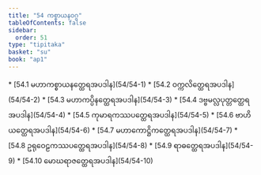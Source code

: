 ```yaml
---
title: "54 ကစ္စာယနဝဂ္ဂ"
tableOfContents: false
sidebar:
  order: 51
type: "tipitaka"
basket: "su"
book: "ap1"
---
```



<DynamicBreadcrumb />



<TableOfContents book="ap1" section="54">
* [54.1 မဟာကစ္စာယနတ္ထေရအပဒါန](54/54-1)
* [54.2 ဝက္ကလိတ္ထေရအပဒါန](54/54-2)
* [54.3 မဟာကပ္ပိနတ္ထေရအပဒါန](54/54-3)
* [54.4 ဒဗ္ဗမလ္လပုတ္တတ္ထေရအပဒါန](54/54-4)
* [54.5 ကုမာရကဿပတ္ထေရအပဒါန](54/54-5)
* [54.6 ဗာဟိယတ္ထေရအပဒါန](54/54-6)
* [54.7 မဟာကောဋ္ဌိကတ္ထေရအပဒါန](54/54-7)
* [54.8 ဥရုဝေဠကဿပတ္ထေရအပဒါန](54/54-8)
* [54.9 ရာဓတ္ထေရအပဒါန](54/54-9)
* [54.10 မောဃရာဇတ္ထေရအပဒါန](54/54-10)
</TableOfContents>